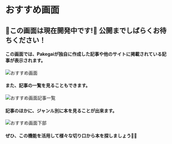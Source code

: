 
# おすすめ画面

## 🙇この画面は現在開発中です!🙇   公開までしばらくお待ちください！

#### この画面では、Pakegaiが独自に作成した記事や他のサイトに掲載されている記事が表示されます。

<Image src="/screens/recommend/index.webp" width={400} height={1200} alt="おすすめ画面"/>

#### また、記事の一覧を見ることもできます。

<Image src="/screens/recommend/list.webp" width={400} height={600} alt="おすすめ画面記事一覧"/>

#### 記事のほかに、ジャンル別に本を見ることが出来ます。

<Image src="/screens/recommend/bottom.webp" width={400} height={600} alt="おすすめ画面下部"/>

#### ぜひ、この機能を活用して様々な切り口から本を探しましょう👀✨